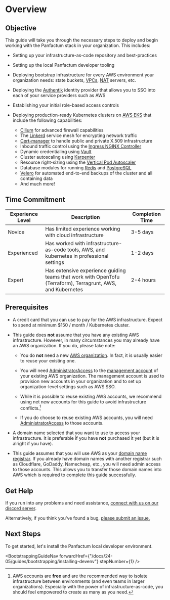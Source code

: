 
# Overview

## Objective

This guide will take you through the necessary steps to deploy and begin working
with the Panfactum stack in your organization. This includes:

* Setting up your infrastructure-as-code repository and best-practices

* Setting up the local Panfactum developer tooling

* Deploying bootstrap infrastructure for every AWS environment your organization needs: state buckets, [VPCs](https://docs.aws.amazon.com/vpc/),
  [NAT](https://en.wikipedia.org/wiki/Network_address_translation) servers, etc.

* Deploying the [Authentik](https://docs.goauthentik.io/docs) identity provider that allows you to SSO into each of your service providers such as AWS

* Establishing your initial role-based access controls

* Deploying production-ready Kubernetes clusters on [AWS EKS](https://aws.amazon.com/eks/) that include the following capabilities:
  * [Cilium](https://docs.cilium.io/en/stable/) for advanced firewall capabilities
  * The [Linkerd](https://linkerd.io/) service mesh for encrypting network traffic
  * [Cert-manager](https://cert-manager.io/docs/) to handle public and private X.509 infrastructure
  * Inbound traffic control using the [Ingress NGINX Controller](https://kubernetes.github.io/ingress-nginx/)
  * Dynamic credentialing using [Vault](https://www.vaultproject.io/)
  * Cluster autoscaling using [Karpenter](https://karpenter.sh/)
  * Resource right-sizing using the [Vertical Pod Autoscaler](https://github.com/kubernetes/autoscaler/tree/master/vertical-pod-autoscaler)
  * Database modules for running [Redis](https://redis.io/) and [PostgreSQL](https://www.postgresql.org/)
  * [Velero](https://velero.io/) for automated end-to-end backups of the cluster and all containing data
  * And much more!

## Time Commitment

| Experience Level | Description                                                                                                 | Completion Time |
| ---------------- | ----------------------------------------------------------------------------------------------------------- | --------------- |
| Novice           | Has limited experience working with cloud infrastructure                                                    | 3-5 days        |
| Experienced      | Has worked with infrastructure-as-code tools, AWS, and kubernetes in professional settings                  | 1-2 days        |
| Expert           | Has extensive experience guiding teams that work with OpenTofu (Terraform), Terragrunt, AWS, and Kubernetes | 2-4 hours       |

## Prerequisites

* A credit card that you can use to pay for the AWS infrastructure. Expect to spend at minimum \$150 / month / Kubernetes cluster.

* This guide does **not** assume that you have any existing AWS infrastructure. However, in many
  circumstances you may already have an AWS organization. If you do, please take note:

  * You do **not** need a new [AWS organization](https://docs.aws.amazon.com/organizations/latest/userguide/orgs_introduction.html).
    In fact, it is usually easier to reuse your existing one.

  * You will need [AdministratorAccess](https://docs.aws.amazon.com/aws-managed-policy/latest/reference/AdministratorAccess.html) to the [management account](https://docs.aws.amazon.com/organizations/latest/userguide/orgs_getting-started_concepts.html) of your existing AWS organization. The
    management account is used to provision new accounts in your organization and to set up organization-level settings such as AWS SSO.

  * While it is possible to reuse existing AWS accounts, we recommend using net new accounts for this guide to avoid infrastructure
    conflicts.[^1]

  * If you do choose to reuse existing AWS accounts, you will need [AdministratorAccess](https://docs.aws.amazon.com/aws-managed-policy/latest/reference/AdministratorAccess.html) to
    those accounts.

* A domain name selected that you want to use to access your infrastructure. It is preferable if you have **not**
  purchased it yet (but it is alright if you have).

* This guide assumes that you will use AWS as your [domain name registrar](https://www.cloudflare.com/learning/dns/glossary/what-is-a-domain-name-registrar/). If you
  already have domain names with another registrar such as Cloudflare, GoDaddy, Namecheap, etc., you will need admin access to those accounts. This
  allows you to transfer those domain names into AWS which is required to complete this guide successfully.

[^1]: AWS accounts are **free** and are the recommended way to isolate infrastructure between environments (and even teams in larger organizations).
    Especially with the power of infrastructure-as-code, you should feel empowered to create as many as you need.

## Get Help

If you run into any problems and need assistance, [connect with us on our discord server](__discordServerLink__).

Alternatively, if you think you've found a bug, [please submit an issue.](https://github.com/Panfactum/stack/issues)

## Next Steps

To get started, let's install the Panfactum local developer environment.

<BootstrappingGuideNav forwardHref={"/docs/24-05/guides/bootstrapping/installing-devenv"} stepNumber={1} />
